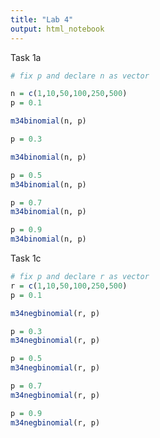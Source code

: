 ```yaml
---
title: "Lab 4"
output: html_notebook
---
```


Task 1a

```r
# fix p and declare n as vector

n = c(1,10,50,100,250,500)
p = 0.1

m34binomial(n, p)
```

```r
p = 0.3

m34binomial(n, p)
```

```r
p = 0.5
m34binomial(n, p)
```

```r
p = 0.7
m34binomial(n, p)
```

```r
p = 0.9
m34binomial(n, p)
```

Task 1c

```r
# fix p and declare r as vector
r = c(1,10,50,100,250,500)
p = 0.1

m34negbinomial(r, p)
```

```r
p = 0.3
m34negbinomial(r, p)
```

```r
p = 0.5
m34negbinomial(r, p)
```

```r
p = 0.7
m34negbinomial(r, p)
```

```r
p = 0.9
m34negbinomial(r, p)
```
